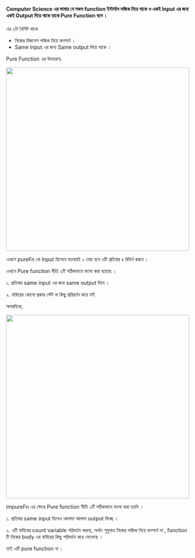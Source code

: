 
#### Computer Science এর ভাষায় যে সকল function ইন্টার্নাল লজিক নিয়ে থাকে ও একই Input এর জন্য একই Output দিয়ে থাকে তাকে Pure Function বলে ।

এর ২টা বৈশিষ্ট থাকে

- নিজের বিজনেস লজিক নিয়ে কনসার্ন ।
- Same Input এর জন্য Same output দিয়ে থাকে ।

Pure Function এর উদাহরণঃ

<img src="/assets/pureFnExample.png"  width="500px" />

এখানে pureFn কে Input হিসেবে যতবারই ২ দেয়া হবে এটি প্রতিবার ৪ রিটার্ন করবে ।

এখানে Pure function নীতি ২টি সঠিকভাবে ফলো করা হয়েছে ।

১. প্রতিবার same input এর জন্য same output দিবে ।

২. বাহিরের কোনো প্রকার স্টেট বা কিছু প্ররিরর্তন করে নাই

অপরদিকে,

<img src="/assets/impureFnExample.png"  width="500px" />

impureFn এর ক্ষেত্রে Pure function নীতি ২টি সঠিকভাবে ফলো করা হয়নি ।

১. প্রতিবার same input দিলেও আলাদা আলাদা output দিচ্ছে ।

২. এটি বাহিরের count variable পরিবর্তন করছে, অর্থাৎ শুধুমাত্র নিজের লজিক নিয়ে কনসার্ন না , function টি নিজের body এর বাহিরের কিছু পরিবর্তন করে ফেলেছে ।

তাই এটি pure function না ।
